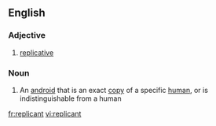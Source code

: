 ==English==

===Adjective===
{{en-adj}}

# [[replicative]]

===Noun===
{{en-noun}}

# {{science fiction}} An [[android]] that is an exact [[copy]] of a specific [[human]], or is indistinguishable from a human

[[fr:replicant]]
[[vi:replicant]]